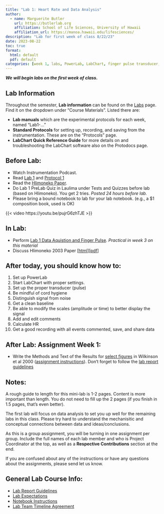 ```yaml
---
title: "Lab 1: Heart Rate and Data Analysis"
author:
  - name: Marguerite Butler  
    url: https://butlerlab.org
    affiliation: School of Life Sciences, University of Hawaii
    affiliation_url: https://manoa.hawaii.edu/lifesciences/
description: "Lab for first week of class 8/22/23"
date: 2023-08-22
toc: true
format: 
  html: default
  pdf: default
categories: [week 1, labs, PowerLab, LabChart, finger pulse transducer, LabChart Quick Reference Guide]
---
```


___We will begin labs on the first week of class.___

## Lab Information 

Throughout the semester, __Lab information__ can be found on the [Labs](../../labs.qmd) page. Find it on the dropdown under "Course Materials". Listed there are:

- __Lab manuals__ which are the experimental protocols for each week, named "Lab1-..."  
- __Standard Protocols__ for setting up, recording, and saving from the instrumentation. These are on the "Protocols" page.
- __LabChart Quick Reference Guide__ for more details on and troubleshooting the LabChart software also on the Protodocs page.


## Before Lab:

- Watch Instrumentation Podcast.
- Read [Lab 1](Lab1-data-aquistion-finger-pulse.pdf) and [Protocol 1](../Protocols/p1-intro-finger-pulse.pdf)
- Read the [Hlimoneko Paper](Lab1-Hlimonenko_et_al_2003.pdf).
- Do Lab 1 PreLab Quiz in Laulima under Tests and Quizzes before lab (based on Hlimoneko). You get 2 tries. _Posted 24 hours before lab._ 
- Please bring a bound notebook to lab for your lab notebook. (e.g., a $1 composition book, used is OK)

{{< video https://youtu.be/pujrG6zhTJE >}}

## In Lab: 

- Perform [Lab 1 Data Aquistion and Finger Pulse](Lab1-data-aquistion-finger-pulse.pdf). _Practical in week 3 on this material_
- Discuss Hlimoneko 2003 Paper \[[html](../../labs-misc/Lab1-discussion.qmd)\]\[[pdf](ZOOL430L-Lab1-Discussion_FA21.pdf)\]

::: {.callout-note}
# After today, you should know how to:

1. Set up PowerLab
2. Start LabChart with proper settings.
3. Set up the proper transducer (pulse)
4. Be mindful of cord hygiene
5. Distinguish signal from noise
6. Get a clean baseline
7. Be able to modify the scales (amplitude or time) to better display the signal
8. Add and edit comments
9. Calculate HR
10. Get a good recording with all events commented, save, and share data
:::

## After Lab: Assignment Week 1:

- Write the Methods and Text of the Results for [select figures](Wilkinson_et_al_2000_figures.pdf) in Wilkinson et al 2000 ([assignment instructions](https://docs.google.com/document/d/1xws5vA9Ea7rLIdbi-DPdS8KWevntsKiiqenWp7LZTYc/edit)). Donʻt forget to follow the [lab report guidelines](../../labs-misc/Revised_Zool430L_lab_report_guidelines.pdf) 

## Notes: 
A rough guide to length for this mini-lab is 1-2 pages. Content is more important than length. You do not need to fill up the 2 pages (if you finish in 1.5 pages, that’s even better).

The first lab will focus on data analysis to set you up well for the remaining labs in this class. Please try hard to understand the mechanisitic and conceptual connections between data and ideas/conclusions.

As this is a group assignment, you will be turning in one assignment per group. Include the full names of each lab member and who is Project Coordinator at the top, as well as a __Respective Contributions__ section at the end.

If you are confused about any of the instructions or have any questions about the assignments, please send let us know.

## General Lab Course Info:

- [Lab Report Guidelines](../../labs-misc/handouts/Revised_Zool430L_lab_report_guidelines.pdf)
- [Lab Expectations](../../labs-misc/handouts/Lab-Expectations.pdf)
- [Notebook Instructions](../../labs-misc/handouts/notebookinstructionsMB.pdf)
- [Lab Team Timeline Agreement](../../labs-misc/handouts/Agreement-for-Group-Lab-Report-Timeline.pdf)


